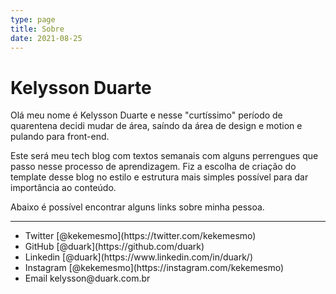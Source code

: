 ```yaml
---
type: page
title: Sobre
date: 2021-08-25
---
```


# Kelysson Duarte

Olá meu nome é Kelysson Duarte e nesse "curtíssimo" período de quarentena decidi mudar de área, saíndo da área de design e motion e pulando para front-end.

Este será meu tech blog com textos semanais com alguns perrengues que passo nesse processo de aprendizagem. Fiz a escolha de criação do template desse blog no estilo e estrutura mais simples possível para dar importância ao conteúdo.

Abaixo é possível encontrar alguns links sobre minha pessoa.

---

<div>
<ul>
<li>Twitter [@kekemesmo](https://twitter.com/kekemesmo)</li>
<li>GitHub [@duark](https://github.com/duark)</li>
<li>Linkedin [@duark](https://www.linkedin.com/in/duark/)</li>
<li>Instagram [@kekemesmo](https://instagram.com/kekemesmo)</li>
<li>Email kelysson@duark.com.br</li>
</ul>
</div>
